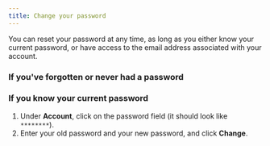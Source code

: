 ```yaml
---
title: Change your password
---
```




You can reset your password at any time, as long as you either know your
current password, or have access to the email address associated with your
account.

### If you've forgotten or never had a password

<ChangePasswordViaEmailConfirmation />

### If you know your current password

<FlattenedSteps>
  <NavigationSteps target="settings/account-and-privacy" />

  1. Under **Account**, click on the password field (it should look like `********`).
  1. Enter your old password and your new password, and click **Change**.
</FlattenedSteps>
